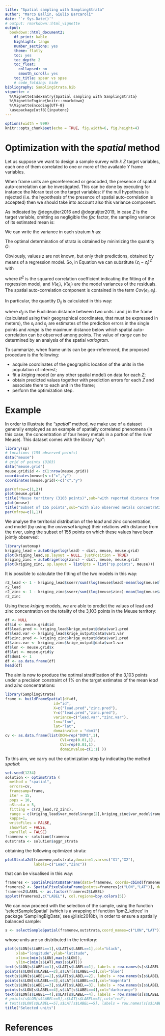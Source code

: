 ```yaml
---
title: "Spatial sampling with SamplingStrata"
author: "Marco Ballin, Giulio Barcaroli"
date: "`r Sys.Date()`"
# output: rmarkdown::html_vignette
output: 
  bookdown::html_document2:
    df_print: kable
    highlight: tango
    number_sections: yes
    theme: flatly
    toc: yes
    toc_depth: 2
    toc_float:
      collapsed: no
      smooth_scroll: yes
    toc_title: spsur vs spse
    # code_folding: hide
bibliography: SamplingStrata.bib
vignette: >
  %\VignetteIndexEntry{Spatial sampling with SamplingStrata}
  %\VignetteEngine{knitr::rmarkdown}
  %\VignetteEncoding{UTF-8}
  \usepackage[utf8]{inputenc}
---
```


```r
options(width = 999)
knitr::opts_chunk$set(echo = TRUE, fig.width=6, fig.height=4)
```


# Optimization with the *spatial* method

Let us suppose we want to design a sample survey with $k$ $Z$ target variables, each one of them correlated to one or more of the available $Y$ frame variables. 

When frame units are georeferenced or geocoded, the presence of spatial auto-correlation can be investigated. This can be done by executing for instance the Moran test on the target variables: if the null hypothesis is rejected (i.e. the hypothesis of the presence of spatial auto-correlation is accepted) then we should take into account also this variance component.

As indicated by @degruijter2016 and @degruijter2019, in case $Z$ is the target variable, omitting as negligible the *fpc* factor, the sampling variance of its estimated mean is:

\begin{equation} \label{eq1}
V(\hat{\bar{Z}}) = \sum_{h=1}^{H}(N_{h}/N)^{2} S_{h}^{2}/n_{h}
\end{equation}

We can write the variance in each stratum $h$ as:

\begin{equation} \label{eq2}
S_{h}^{2} = \dfrac{1}{N_{h}^{2}} \sum_{i=1}^{N_{h-1}}\sum_{j=i+1}^{N_{h}}(z_{i}-z_{j})^{2}
\end{equation} 

The optimal determination of strata is obtained by minimizing the quantity $O$:

\begin{equation} \label{eq3}
O = \sum_{h=1}^{H} \dfrac{1}{N_{h}^{2}} \{ \sum_{i=1}^{N_{h-1}}  \sum_{j=i+1}^{N_{h}} (z_{i}-z_{j})^{2}\}^{1/2}
\end{equation}

Obviously, values $z$ are not known, but only their predictions, obtained by means of a regression model. So, in Equation \ref{eq3} we can substitute $(z_{i}-z_{j})^{2}$ with 

\begin{equation} \label{eq5}
D_{ij}^{2} = \dfrac{(\tilde{z}_{i}-\tilde{z}_{j})^{2}}{R^{2}} + V(e_{i}) + V(e_{j}) - 2Cov(e_{i},e_{j})
\end{equation}

where $R^{2}$ is the squared correlation coefficient indicating the fitting of the regression model, and $V(e_{i})$, $V(e_{j})$ are the model variances of the residuals. The spatial auto-correlation component is contained in the term $Cov(e_{i},e_{j})$.

In particular, the quantity $D_{ij}$ is calculated in this way:

\begin{equation} \label{eq6}
D_{ij}^{2} = \dfrac{(\tilde{z}_{i}-\tilde{z}_{j})^{2}}{R^{2}} + (s_{i}^{2} + s_{j}^{2}) - 2 s_{i}  s_{j}  e^{-k (d_{ij}/range)}
\end{equation}

where $d_{ij}$ is the Euclidean distance between two units i and j in the frame (calculated using their geographical coordinates, that must be expressed in meters), the $s_{i}$ and $s_{j}$ are estimates of the prediction errors in the single points and *range* is the maximum distance below which spatial auto-correlation can be observed among points. The value of *range* can be determined by an analysis of the spatial *variogram*.


To summarize, when frame units can be geo-referenced, the proposed procedure is the following:

* acquire coordinates of the geographic location of the units in the population of interest;
*	fit a *kriging* model (or any other spatial model) on data for each $Z$;
* obtain predicted values together with prediction errors for each $Z$ and associate them to each unit in the frame;
* perform the optimization step.


# Example

In order to illustrate the "*spatial*" method, we make use of a dataset generally employed as an example of spatially correlated phenomena (in this case, the concentration of four heavy metals in a portion of the river Meuse). This dataset comes with the library "*sp*":

```r
library(sp)
# locations (155 observed points)
data("meuse")
# grid of points (3103)
data("meuse.grid")
meuse.grid$id <- c(1:nrow(meuse.grid))
coordinates(meuse)<-c("x","y")
coordinates(meuse.grid)<-c("x","y")
```

```r
par(mfrow=c(1,2))
plot(meuse.grid)
title("Meuse territory (3103 points)",sub="with reported distance from the river",cex.main=0.8,cex.sub=0.8)
plot(meuse)
title("Subset of 155 points",sub="with also observed metals concentration",cex.main=0.8,cex.sub=0.8)
par(mfrow=c(1,1))
```

We analyse the territorial distribution of the *lead* and *zinc* concentration, and model (by using the *universal kriging*) their relations with distance from the river, using the subset of 155 points on which these values have been jointly observed: 

```r
library(automap)
kriging_lead = autoKrige(log(lead) ~ dist, meuse, meuse.grid)
plot(kriging_lead,sp.layout = NULL, justPosition = TRUE)
kriging_zinc = autoKrige(log(zinc) ~ dist, meuse, meuse.grid)
plot(kriging_zinc, sp.layout = list(pts = list("sp.points", meuse)))
```

It is possible to calculate the fitting of the two models in this way:

```r
r2_lead <- 1 - kriging_lead$sserr/sum((log(meuse$lead)-mean(log(meuse$lead)))^2)
r2_lead
r2_zinc <- 1 - kriging_zinc$sserr/sum((log(meuse$zinc)-mean(log(meuse$zinc)))^2)
r2_zinc
```


Using these *kriging* models, we are able to predict the values of lead and zinc concentration on the totality of the 3,103 points in the Meuse territory:

```r
df <- NULL
df$id <- meuse.grid$id
df$lead.pred <- kriging_lead$krige_output@data$var1.pred
df$lead.var <- kriging_lead$krige_output@data$var1.var
df$zinc.pred <- kriging_zinc$krige_output@data$var1.pred
df$zinc.var <- kriging_zinc$krige_output@data$var1.var
df$lon <- meuse.grid$x
df$lat <- meuse.grid$y
df$dom1 <- 1
df <- as.data.frame(df)
head(df)
```

The aim is now to produce the optimal stratification of the 3,103 points under a precision constraint of 1% on the target estimates of the mean *lead*  and *zinc* concentrations:

```r
library(SamplingStrata)
frame <- buildFrameSpatial(df=df,
                      id="id",
                      X=c("lead.pred","zinc.pred"),
                      Y=c("lead.pred","zinc.pred"),
                      variance=c("lead.var","zinc.var"),
                      lon="lon",
                      lat="lat",
                      domainvalue = "dom1")
cv <- as.data.frame(list(DOM=rep("DOM1",1),
                         CV1=rep(0.01,1),
                         CV2=rep(0.01,1),
                         domainvalue=c(1:1) ))
```

To this aim, we carry out the optimization step by indicating the method *spatial*:

```r
set.seed(1234)
solution <- optimStrata (
  method = "spatial",
  errors=cv, 
  framesamp=frame,
  iter = 15,
  pops = 10,
  nStrata = 5,
  fitting = c(r2_lead,r2_zinc),
  range = c(kriging_lead$var_model$range[2],kriging_zinc$var_model$range[2]),
  kappa=1,
  writeFiles = FALSE,
  showPlot = FALSE,
  parallel = FALSE)
framenew <- solution$framenew
outstrata <- solution$aggr_strata
```

obtaining the following optimized strata:

```r
plotStrata2d(framenew,outstrata,domain=1,vars=c("X1","X2"),
             labels=c("Lead","Zinc"))
```

that can be visualised in this way:

```r
frameres <- SpatialPointsDataFrame(data=framenew, coords=cbind(framenew$LON,framenew$LAT) )
frameres2 <- SpatialPixelsDataFrame(points=frameres[c("LON","LAT")], data=framenew)
frameres2$LABEL <- as.factor(frameres2$LABEL)
spplot(frameres2,c("LABEL"), col.regions=bpy.colors(5))
```

We can now proceed with the selection of the sample, using the function 'selectSampleSpatial' (which is a wrapping of function 'lpm2_kdtree' in package 'SamplingBigData', see @lisic2018b), in order to ensure a spatially balanced sample:

```r
s <- selectSampleSpatial(framenew,outstrata,coord_names=c("LON","LAT"))
```

whose units are so distributed in the territory:

```r
plot(s$LON[s$LABEL==1],s$LAT[s$LABEL==1],col="black",
     xlab="longitude",ylab="latitude",
     xlim=c(min(s$LON),max(s$LON)),
     ylim=c(min(s$LAT),max(s$LAT)))
text(s$LON[s$LABEL==1],s$LAT[s$LABEL==1], labels = row.names(s[s$LABEL == 1,]), pos = 2, cex=0.6)
points(s$LON[s$LABEL==2],s$LAT[s$LABEL==2],col="blue")
text(s$LON[s$LABEL==2],s$LAT[s$LABEL==2], labels = row.names(s[s$LABEL == 2,]), pos = 4, cex=0.6, col="blue")
points(s$LON[s$LABEL==3],s$LAT[s$LABEL==3],col="magenta")
text(s$LON[s$LABEL==3],s$LAT[s$LABEL==3], labels = row.names(s[s$LABEL == 3,]), pos = 3, cex=0.6, col="darkorange")
points(s$LON[s$LABEL==4],s$LAT[s$LABEL==4],col="darkorange")
text(s$LON[s$LABEL==4],s$LAT[s$LABEL==4], labels = row.names(s[s$LABEL == 4,]), pos = 1, cex=0.6, col="yellow")
# points(s$LON[s$LABEL==5],s$LAT[s$LABEL==5],col="red")
# text(s$LON[s$LABEL==5],s$LAT[s$LABEL==5], labels = row.names(s[s$LABEL == 5,]), pos = 4, cex=0.6, col="red")
title("Selected units")

```





# References
